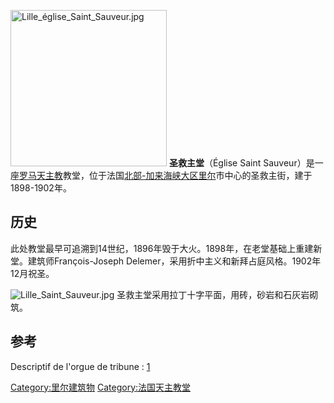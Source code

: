 [[Image:Lille_église_Saint_Sauveur.jpg|250px]]
'''圣救主堂'''（Église Saint Sauveur）是一座[[罗马天主教|罗马天主教]]教堂，位于法国[[北部-加来海峡大区|北部-加来海峡大区]][[里尔|里尔]]市中心的圣救主街，建于1898-1902年。

== 历史 ==
此处教堂最早可追溯到14世纪，1896年毁于大火。1898年，在老堂基础上重建新堂。建筑师François-Joseph Delemer，采用折中主义和新拜占庭风格。1902年12月祝圣。

[[Image:Lille_Saint_Sauveur.jpg|thumb]]
圣救主堂采用拉丁十字平面，用砖，砂岩和石灰岩砌筑。

==参考==
Descriptif de l'orgue de tribune : [http://www.lilorg.fr/index.php/orgues-par-lieu/9-lille/21-lille-st-sauveur-orgue-de-tribune?highlight=WyJzYXV2ZXVyIl0=]
[[Category:里尔建筑物|Category:里尔建筑物]]
[[Category:法国天主教堂|Category:法国天主教堂]]